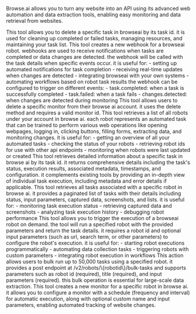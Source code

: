 Browse.ai allows you to turn any website into an API using its advanced web automation and data extraction tools, enabling easy monitoring and data retrieval from websites.

<Accordion title="Delete a specific task">
This tool allows you to delete a specific task in browseai by its task id. it is used for cleaning up completed or failed tasks, managing resources, and maintaining your task list.
</Accordion>

<Accordion title="Create Webhook">
This tool creates a new webhook for a browseai robot. webhooks are used to receive notifications when tasks are completed or data changes are detected. the webhook will be called with the task details when specific events occur. it is useful for: - setting up automated notifications for task completion - receiving real-time updates when changes are detected - integrating browseai with your own systems - automating workflows based on robot task results the webhook can be configured to trigger on different events: - task.completed: when a task is successfully completed - task.failed: when a task fails - changes.detected: when changes are detected during monitoring
</Accordion>

<Accordion title="Delete a specific monitor">
This tool allows users to delete a specific monitor from their browse ai account. it uses the delete method and requires a valid monitor id.
</Accordion>

<Accordion title="Get Robots List">
This tool retrieves a list of all robots under your account in browse ai. each robot represents an automated task that can be trained to perform various web operations like opening webpages, logging in, clicking buttons, filling forms, extracting data, and monitoring changes. it is useful for: - getting an overview of all your automated tasks - checking the status of your robots - retrieving robot ids for use with other api endpoints - monitoring when robots were last updated or created
</Accordion>

<Accordion title="Get Task Details">
This tool retrieves detailed information about a specific task in browse ai by its task id. it returns comprehensive details including the task's status, execution results, associated metadata, timestamps, and configuration. it complements existing tools by providing an in-depth view of individual task execution, including metadata and error details if applicable.
</Accordion>

<Accordion title="Get Robot Tasks">
This tool retrieves all tasks associated with a specific robot in browse ai. it provides a paginated list of tasks with their details including status, input parameters, captured data, screenshots, and lists. it is useful for: - monitoring task execution status - retrieving captured data and screenshots - analyzing task execution history - debugging robot performance
</Accordion>

<Accordion title="Run Robot">
This tool allows you to trigger the execution of a browseai robot on demand. the tool will run a specified robot with the provided parameters and return the task details. it requires a robot id and optional input parameters (such as url, search term, or other parameters) to configure the robot's execution. it is useful for: - starting robot executions programmatically - automating data collection tasks - triggering robots with custom parameters - integrating robot execution in workflows
</Accordion>

<Accordion title="Bulk Run Tasks">
This action allows users to bulk run up to 50,000 tasks using a specified robot. it provides a post endpoint at /v2/robots/\{robotid\}/bulk-tasks and supports parameters such as robot id (required), title (required), and input parameters (required). this bulk operation is essential for large-scale data extraction.
</Accordion>

<Accordion title="Create Monitor">
This tool creates a new monitor for a specific robot in browse ai. it allows you to configure a monitor with a schedule (frequency and interval) for automatic execution, along with optional custom name and input parameters, enabling automated tracking of website changes.
</Accordion>

